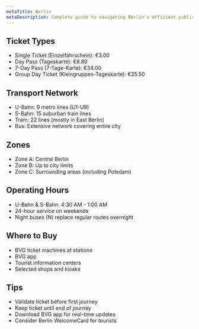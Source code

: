 ```yaml
---
metaTitle: Berlin
metaDescription: Complete guide to navigating Berlin's efficient public transport system
---
```

## Ticket Types
- Single Ticket (Einzelfahrschein): €3.00
- Day Pass (Tageskarte): €8.80
- 7-Day Pass (7-Tage-Karte): €34.00
- Group Day Ticket (Kleingruppen-Tageskarte): €25.50

## Transport Network
- U-Bahn: 9 metro lines (U1-U9)
- S-Bahn: 15 suburban train lines
- Tram: 22 lines (mostly in East Berlin)
- Bus: Extensive network covering entire city

## Zones
- Zone A: Central Berlin
- Zone B: Up to city limits
- Zone C: Surrounding areas (including Potsdam)

## Operating Hours
- U-Bahn & S-Bahn: 4:30 AM - 1:00 AM
- 24-hour service on weekends
- Night buses (N) replace regular routes overnight

## Where to Buy
- BVG ticket machines at stations
- BVG app
- Tourist information centers
- Selected shops and kiosks

## Tips
- Validate ticket before first journey
- Keep ticket until end of journey
- Download BVG app for real-time updates
- Consider Berlin WelcomeCard for tourists
